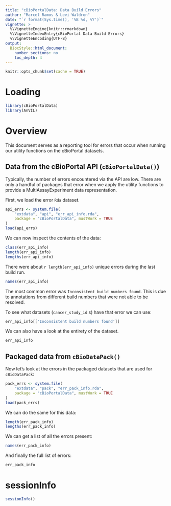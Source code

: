 ```yaml
---
title: "cBioPortalData: Data Build Errors"
author: "Marcel Ramos & Levi Waldron"
date: "`r format(Sys.time(), '%B %d, %Y')`"
vignette: >
  %\VignetteEngine{knitr::rmarkdown}
  %\VignetteIndexEntry{cBioPortal Data Build Errors}
  %\VignetteEncoding{UTF-8}
output:
  BiocStyle::html_document:
    number_sections: no
    toc_depth: 4
---
```


```r
knitr::opts_chunk$set(cache = TRUE)
```

# Loading

```r
library(cBioPortalData)
library(AnVIL)
```

# Overview

This document serves as a reporting tool for errors that occur
when running our utility functions on the cBioPortal datasets.

## Data from the cBioPortal API (`cBioPortalData()`)

Typically, the number of errors encountered via the API are low.
There are only a handful of packages that error when we apply the
utility functions to provide a MultiAssayExperiment data representation.

First, we load the error `Rda` dataset.

```r
api_errs <- system.file(
    "extdata", "api", "err_api_info.rda",
    package = "cBioPortalData", mustWork = TRUE
)
load(api_errs)
```

We can now inspect the contents of the data:

```r
class(err_api_info)
length(err_api_info)
lengths(err_api_info)
```

There were about `r length(err_api_info)` unique errors during the last
build run.

```r
names(err_api_info)
```

The most common error was `Inconsistent build numbers found`. This is
due to annotations from different build numbers that were not able to
be resolved.

To see what datasets (`cancer_study_id` s) have that error we can use:

```r
err_api_info[['Inconsistent build numbers found']]
```

We can also have a look at the entirety of the dataset.

```r
err_api_info
```

## Packaged data from `cBioDataPack()`

Now let's look at the errors in the packaged datasets that are used for
`cBioDataPack`:

```r
pack_errs <- system.file(
    "extdata", "pack", "err_pack_info.rda",
    package = "cBioPortalData", mustWork = TRUE
)
load(pack_errs)
```

We can do the same for this data:

```r
length(err_pack_info)
lengths(err_pack_info)
```

We can get a list of all the errors present:

```r
names(err_pack_info)
```

And finally the full list of errors:

```r
err_pack_info
```

# sessionInfo

```r
sessionInfo()
```
